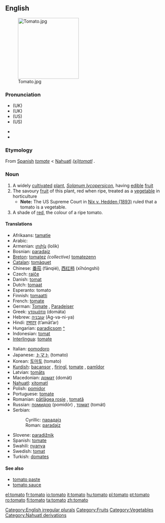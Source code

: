 {{wikipedia}}

==English==

[[Image:Tomato.jpg|right|192px]]

===Pronunciation===
*(UK) {{IPA|/təˈmɑːtəʊ/}}
*(UK) {{SAMPA|/t@"mA:t@U/}}
*(US) {{IPA|/təˈmeɪtəʊ/}}
*(US) {{SAMPA|/t@"meIt@U/}}

*{{audio|en-uk-tomato.ogg|Audio (UK)}}
*{{audio|en-us-tomato.ogg|Audio (US)}}

===Etymology===
From [[Spanish]] ''[[tomate]]'' < [[Nahuatl]] ''[[tomatl|(xi)tomatl]]''<!-- Is "(xi)" part of the Nahuatl word or does this syntax represent "'xitomatl' or 'tomatl'"? Either way, the Nahuatl word should be linked. ANSWER: Xitomatl is the large variety that we are more familiar with, and tomatl is the small tomatillo. However, some dialects of Nahuatl call even the large tomatoes tomatl. The basic form of the word is tomatl, and the prefix xi- is an augmentative. -->.

===Noun===
[[Category:English irregular plurals]]
{{en-noun|es}}

#A widely [[cultivated]] [[plant]], ''[[Solanum lycopersicon]]'', having [[edible]] [[fruit]]
#The savoury [[fruit]] of this plant, red when ripe, treated as a [[vegetable]] in horticulture
#*'''Note:''' The US Supreme Court in [http://en.wikipedia.org/wiki/Nix_v._Hedden Nix v. Hedden (1893)] ruled that a tomato is a vegetable.
#A shade of [[red]], the colour of a ripe tomato.

====Translations====
{{top}}
*Afrikaans: [[tamatie]]
*Arabic: {{ARchar|[[بندورة]]}} {{Unicode|(bandó:ra)}} {{f}}
*Armenian: [[լոլիկ]] (lolik)
*Bosnian: [[paradajz#Bosnian|paradajz]] {{m}}
*[[Breton]]: [[tomatez]] ''(collective)'' [[tomatezenn]] {{f}} {{s}}
*[[Catalan]]: [[tomàquet]] {{m}}
*Chinese: [[番茄]] (fānqié), [[西红柿]] (xīhóngshì)
*Czech: [[rajče]]
*Danish: [[tomat]] {{c}}
*Dutch: [[tomaat]] {{f}}
*Esperanto: tomato
*Finnish: [[tomaatti]]
*French: [[tomate]] {{f}}
*German: [[Tomate]] {{f}}, [[Paradeiser]] {{m}}
*Greek: [[ντομάτα]] (domáta) {{f}}
*Hebrew: [[עגבניה]] (Ag-va-ni-ya)
*Hindi: [[टमाटर]] (t’amāt’ar)
*Hungarian: [[paradicsom]] [[:hu: paradicsom |^]]
*Indonesian: [[tomat]]
*[[Interlingua]]: [[tomate]]
{{mid}}
*Italian: [[pomodoro]] {{m}}
*Japanese: [[トマト]] (tomato)
*Korean: [[토마토]] (tomato)
*[[Kurdish]]: [[bacansor]] {{f}}, [[firingî]]{{f}}, [[tomate]] {{f}}, [[pamîdor]] {{f}} 
*Latvian: [[tomāts]] {{m}}
*Macedonian: [[домат#Macedonian|домат]] (domát) {{m}}
*[[Nahuatl]]: [[xitomatl]]
*Polish: [[pomidor]] {{m}}
*Portuguese: [[tomate]] {{m}}
*Romanian: [[pătlăgea roşie]] {{f}}, [[tomată]] {{f}}
*Russian: [[помидор]] (pomidór) {{m}}, [[томат]] (tomát) {{m}}
*Serbian:
*:Cyrillic: [[парадајз#Serbian|парадајз]] {{m}}
*:Roman: [[paradajz#Serbian|paradajz]] {{m}}
*Slovene: [[paradižnik]] {{m}}
*Spanish: [[tomate]] {{m}}
*Swahili: [[nyanya]]
*Swedish: [[tomat]]
*Turkish: [[domates]]
{{bottom}}

====See also====
*[[tomato paste]]
*[[tomato sauce]]

[[Category:Fruits]]
[[Category:Vegetables]]
[[Category:Nahuatl derivations]]

[[el:tomato]]
[[fr:tomato]]
[[io:tomato]]
[[it:tomato]]
[[hu:tomato]]
[[pl:tomato]]
[[pt:tomato]]
[[ro:tomato]]
[[fi:tomato]]
[[ta:tomato]]
[[zh:tomato]]